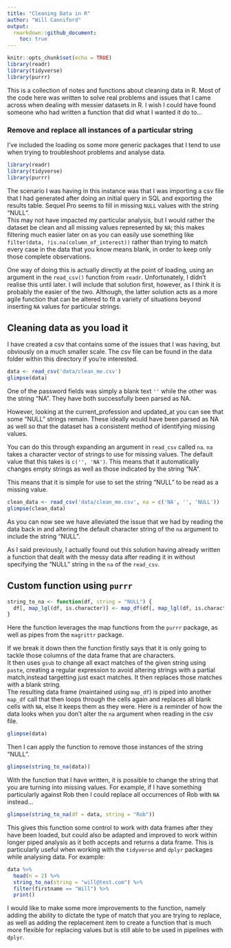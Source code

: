 ```yaml
---
title: "Cleaning Data in R"
author: "Will Canniford"
output: 
  rmarkdown::github_document:
    toc: true
---
```


```r
knitr::opts_chunk$set(echo = TRUE)
library(readr)
library(tidyverse)
library(purrr)
```

This is a collection of notes and functions about cleaning data in R. Most of the code here was written to solve real problems and issues that I came across when dealing with messier datasets in R. I wish I could have found someone who had written a function that did what I wanted it do to... 

### Remove and replace all instances of a particular string 

I've included the loading os some more generic packages that I tend to use when trying to troubleshoot problems and analyse data. 
```r
library(readr)
library(tidyverse)
library(purrr)
```

The scenario I was having in this instance was that I was importing a csv file that I had generated after doing an initial query in SQL and exporting the results table. Sequel Pro seems to fill in missing `NULL` values with the string "NULL".  
This may not have impacted my particular analysis, but I would rather the dataset be clean and all missing values represented by `NA`; this makes filtering much easier later on as you can easily use something like `filter(data, !is.na(column_of_interest))` rather than trying to match every case in the data that you know means blank, in order to keep only those complete observations.  
  
One way of doing this is actually directly at the point of loading, using an argument in the `read_csv()` function from `readr`. Unfortunately, I didn't realise this until later. I will include that solution first, however, as I think it is probably the easier of the two. Although, the latter solution acts as a more agile function that can be altered to fit a variety of situations beyond inserting `NA` values for particular strings. 

## Cleaning data as you load it
I have created a csv that contains some of the issues that I was having, but obviously on a much smaller scale. The csv file can be found in the data folder within this directory if you're interested.
```r
data <- read_csv('data/clean_me.csv')
glimpse(data)
```
One of the password fields was simply a blank text `''` while the other was the string "NA". They have both successfully been parsed as NA. 

However, looking at the current_profession and updated_at you can see that some "NULL" strings remain. These ideally would have been parsed as NA as well so that the dataset has a consistent method of identifying missing values. 

You can do this through expanding an argument in `read_csv` called `na`. `na` takes a character vector of strings to use for missing values. The default value that this takes is `c('', 'NA')`. This means that it automatically changes empty strings as well as those indicated by the string "NA".

This means that it is simple for use to set the string "NULL" to be read as a missing value.  

```r
clean_data <- read_csv('data/clean_me.csv', na = c('NA', '', 'NULL'))
glimpse(clean_data)

```

As you can now see we have alleviated the issue that we had by reading the data back in and altering the default character string of the `na` argument to include the string "NULL".

As I said previously, I actually found out this solution having already written a function that dealt with the messy data after reading it in without specifying the "NULL" string in the `na` of the `read_csv`. 

## Custom function using `purrr`
``` r
string_to_na <- function(df, string = "NULL") {
  df[, map_lgl(df, is.character)] <- map_df(df[, map_lgl(df, is.character)], ~ gsub(paste('^', string, '$', sep = ''), '', .)) %>% map_df(~ ifelse(. == '', NA, .))
}
```

Here the function leverages the map functions from the `purrr` package, as well as pipes from the `magrittr` package.  

If we break it down then the function firstly says that it is only going to tackle those columns of the data frame that are characters.  
It then uses `gsub` to change all exact matches of the given string using `paste`, creating a regular expression to avoid altering strings with a partial match,instead targetting just exact matches. It then replaces those matches with a blank string.  
The resulting data frame (maintained using `map_df`) is piped into another `map_df` call that then loops through the cells again and replaces all blank cells with `NA`, else it keeps them as they were. 
Here is a reminder of how the data looks when you don't alter the `na` argument when reading in the csv file. 

```r
glimpse(data)
```

Then I can apply the function to remove those instances of the string "NULL".

```r
glimpse(string_to_na(data))
```

With the function that I have written, it is possible to change the string that you are turning into missing values. For example, if I have something particularly against Rob then I could replace all occurrences of Rob with `NA` instead... 

```r
glimpse(string_to_na(df = data, string = "Rob"))
```

This gives this function some control to work with data frames after they have been loaded, but could also be adapted and improved to work within longer piped analysis as it both accepts and returns a data frame. This is particularly useful when working with the `tidyverse` and `dplyr` packages while analysing data. For example:

```r
data %>% 
  head(n = 2) %>% 
  string_to_na(string = "will@test.com") %>% 
  filter(firstname == "Will") %>% 
  print()
```

I would like to make some more improvements to the function, namely adding the ability to dictate the type of match that you are trying to replace, as well as adding the replacement item to create a function that is much more flexible for replacing values but is still able to be used in pipelines with `dplyr`. 